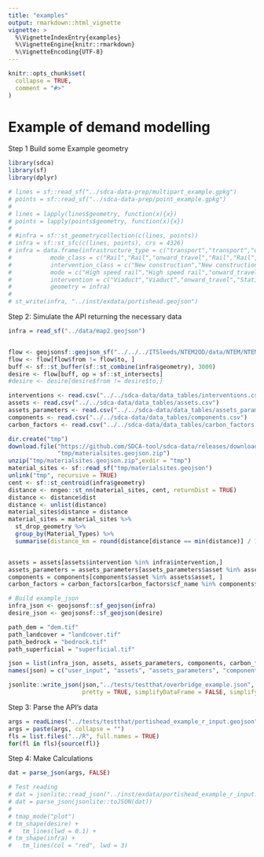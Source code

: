 ```yaml
---
title: "examples"
output: rmarkdown::html_vignette
vignette: >
  %\VignetteIndexEntry{examples}
  %\VignetteEngine{knitr::rmarkdown}
  %\VignetteEncoding{UTF-8}
---
```


```r
knitr::opts_chunk$set(
  collapse = TRUE,
  comment = "#>"
)
```

# Example of demand modelling

Step 1 Build some Example geometry

```r
library(sdca)
library(sf)
library(dplyr)
```

```r

# lines = sf::read_sf("../sdca-data-prep/multipart_example.gpkg")
# points = sf::read_sf("../sdca-data-prep/point_example.gpkg")
# 
# lines = lapply(lines$geometry, function(x){x})
# points = lapply(points$geometry, function(x){x})
# 
# #infra = sf::st_geometrycollection(c(lines, points))
# infra = sf::st_sfc(c(lines, points), crs = 4326)
# infra = data.frame(infrastructure_type = c("transport","transport","onward_travel","transport","transport","transport"),
#           mode_class = c("Rail","Rail","onward_travel","Rail","Rail","Rail"),
#           intervention_class = c("New construction","New construction","onward_travel","New construction","New construction","New construction"),
#           mode = c("High speed rail","High speed rail","onward_travel","High speed rail","High speed rail","High speed rail"),
#           intervention = c("Viaduct","Viaduct","onward_travel","Station - at grade","Station - at grade","Station - at grade"),
#           geometry = infra)
# 
# st_write(infra, "../inst/exdata/portishead.geojson")


```


Step 2: Simulate the API returning the necessary data

```r
infra = read_sf("../data/map2.geojson")


flow <- geojsonsf::geojson_sf("../../../ITSleeds/NTEM2OD/data/NTEM/NTEM_desire_lines.geojson")
flow <- flow[flow$from != flow$to, ]
buff <- sf::st_buffer(sf::st_combine(infra$geometry), 3000)
desire <- flow[buff, op = sf::st_intersects]
#desire <- desire[desire$from != desire$to,]

interventions <- read.csv("../../sdca-data/data_tables/interventions.csv")
assets <- read.csv("../../sdca-data/data_tables/assets.csv")
assets_parameters <- read.csv("../../sdca-data/data_tables/assets_parameters.csv")
components <- read.csv("../../sdca-data/data_tables/components.csv")
carbon_factors <- read.csv("../../sdca-data/data_tables/carbon_factors.csv")

dir.create("tmp")
download.file("https://github.com/SDCA-tool/sdca-data/releases/download/map_data/materialsites.geojson.zip",
              "tmp/materialsites.geojson.zip")
unzip("tmp/materialsites.geojson.zip",exdir = "tmp")
material_sites <- sf::read_sf("tmp/materialsites.geojson")
unlink("tmp", recursive = TRUE)
cent <- sf::st_centroid(infra$geometry)
distance <- nngeo::st_nn(material_sites, cent, returnDist = TRUE)
distance <- distance$dist
distance <- unlist(distance)
material_sites$distance = distance
material_sites = material_sites %>%
  st_drop_geometry %>%
  group_by(Material_Types) %>%
  summarise(distance_km = round(distance[distance == min(distance)] / 1000,1))


assets = assets[assets$intervention %in% infra$intervention,]
assets_parameters = assets_parameters[assets_parameters$asset %in% assets$asset,]
components = components[components$asset %in% assets$asset, ]
carbon_factors = carbon_factors[carbon_factors$cf_name %in% components$cf_name, ]

# Build example_json
infra_json <- geojsonsf::sf_geojson(infra)
desire_json <- geojsonsf::sf_geojson(desire)

path_dem = "dem.tif"
path_landcover = "landcover.tif"
path_bedrock = "bedrock.tif"
path_superficial = "superficial.tif"

json = list(infra_json, assets, assets_parameters, components, carbon_factors, desire_json, path_dem, path_landcover, path_bedrock, path_superficial, material_sites)
names(json) = c("user_input", "assets", "assets_parameters", "components", "carbon_factors", "desire_lines", "path_dem","path_landcover","path_bedrock", "path_superficial", "material_sites")

jsonlite::write_json(json,"../tests/testthat/overbridge_example.json", 
                     pretty = TRUE, simplifyDataFrame = FALSE, simplifyVector = FALSE, na = "null")
```

Step 3: Parse the API's data

```r
args = readLines("../tests/testthat/portishead_example_r_input.geojson")
args = paste(args, collapse = "")
fls = list.files("../R", full.names = TRUE)
for(fl in fls){source(fl)}
```


Step 4: Make Calculations

```r
dat = parse_json(args, FALSE)


```



```r
# Test reading
# dat = jsonlite::read_json("../inst/exdata/portishead_example_r_input.geojson", simplifyVector = TRUE)
# dat = parse_json(jsonlite::toJSON(dat))
# 
# tmap_mode("plot")
# tm_shape(desire) +
#   tm_lines(lwd = 0.1) +
# tm_shape(infra) +
#   tm_lines(col = "red", lwd = 3)

```

